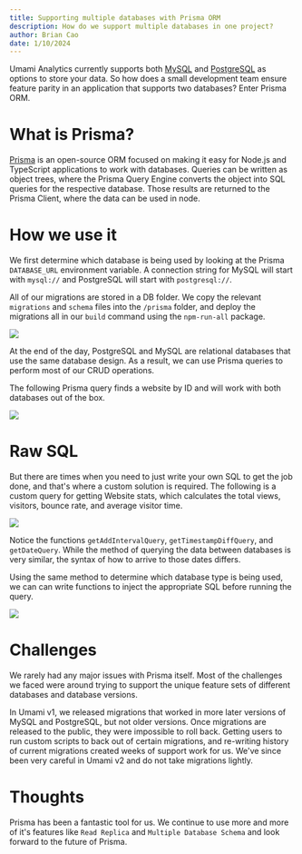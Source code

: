 ```yaml
---
title: Supporting multiple databases with Prisma ORM
description: How do we support multiple databases in one project?
author: Brian Cao
date: 1/10/2024
---
```


Umami Analytics currently supports both [MySQL](https://www.mysql.com/) and [PostgreSQL](https://www.postgresql.org/)
as options to store your data. So how does a small development team ensure feature parity in an application that supports
two databases? Enter Prisma ORM.

# What is Prisma?

[Prisma](https://prisma.io) is an open-source ORM focused on making it easy for Node.js and TypeScript applications to
work with databases. Queries can be written as object trees, where the Prisma Query Engine converts the object into SQL queries
for the respective database. Those results are returned to the Prisma Client, where the data can be used in node.

# How we use it

We first determine which database is being used by looking at the Prisma `DATABASE_URL` environment variable.
A connection string for MySQL will start with `mysql://` and PostgreSQL will start with `postgresql://`.

All of our migrations are stored in a DB folder. We copy the relevant `migrations` and `schema` files into the `/prisma` folder,
and deploy the migrations all in our `build` command using the `npm-run-all` package.

<img src="/images/prisma-migration-folder.png" />

At the end of the day, PostgreSQL and MySQL are relational databases that use the same database design. As a result, we can use
Prisma queries to perform most of our CRUD operations.

The following Prisma query finds a website by ID and will work with both databases out of the box.

<img src="/images/prisma-find-website.png" />

# Raw SQL

But there are times when you need to just write your own SQL to get the job done, and that's where a custom solution is required.
The following is a custom query for getting Website stats, which calculates the total views, visitors, bounce rate,
and average visitor time.

<img src="/images/prisma-query-example.png" />

Notice the functions `getAddIntervalQuery`, `getTimestampDiffQuery`, and `getDateQuery`. While the method of querying
the data between databases is very similar, the syntax of how to arrive to those dates differs.

Using the same method to determine which database type is being used, we can can write functions to inject the
appropriate SQL before running the query.

<img src="/images/prisma-function-example.png" />

# Challenges

We rarely had any major issues with Prisma itself. Most of the challenges we faced were around trying to support
the unique feature sets of different databases and database versions.

In Umami v1, we released migrations that worked in more later versions of MySQL and PostgreSQL, but not older versions.
Once migrations are released to the public, they were impossible to roll back. Getting users to run custom scripts to
back out of certain migrations, and re-writing history of current migrations created weeks of support work for us.
We've since been very careful in Umami v2 and do not take migrations lightly.

# Thoughts

Prisma has been a fantastic tool for us. We continue to use more and more of it's
features like `Read Replica` and `Multiple Database Schema` and look forward to the future of Prisma.
